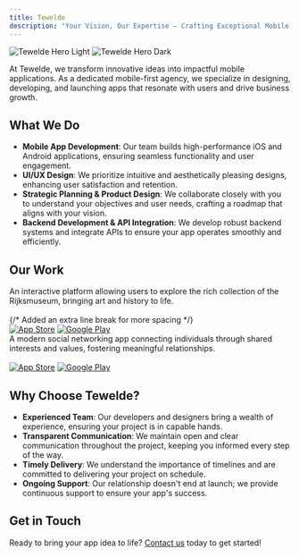 ```yaml
---
title: Tewelde
description: "Your Vision, Our Expertise — Crafting Exceptional Mobile Experiences"
---
```


<img
  className="block dark:hidden"
  src="/images/hero-light.png"
  alt="Tewelde Hero Light"
/>
<img
  className="hidden dark:block"
  src="/images/hero-dark.png"
  alt="Tewelde Hero Dark"
/>

At Tewelde, we transform innovative ideas into impactful mobile applications. As a dedicated mobile-first agency, we specialize in designing, developing, and launching apps that resonate with users and drive business growth.

## What We Do

- **Mobile App Development**: Our team builds high-performance iOS and Android applications, ensuring seamless functionality and user engagement.
- **UI/UX Design**: We prioritize intuitive and aesthetically pleasing designs, enhancing user satisfaction and retention.
- **Strategic Planning & Product Design**: We collaborate closely with you to understand your objectives and user needs, crafting a roadmap that aligns with your vision.
- **Backend Development & API Integration**: We develop robust backend systems and integrate APIs to ensure your app operates smoothly and efficiently.

## Our Work

<CardGroup cols={2}>
  <Card
    title="Rijksmuseum / Heirloom Gallery"
    icon="palette"
  >
    An interactive platform allowing users to explore the rich collection of the Rijksmuseum, bringing art and history to life.
    <br />
    <br /> {/* Added an extra line break for more spacing */}
    <div style={{ display: 'flex', alignItems: 'center' }}>
      <a href="https://apps.apple.com/ca/app/heirloom-gallery/id6504533291" target="_blank" rel="noopener noreferrer" style={{ display: 'inline-block', outline: 'none', textDecoration: 'none', maxWidth: '240px' }}><img src="/images/app-store-blk.svg" alt="App Store" style={{width: '180px', verticalAlign: 'middle', marginRight: '0.25em', pointerEvents: 'none'}} /></a>
      <a href="https://play.google.com/store/apps/details?id=com.tewelde.rijksmuseum&utm_source=github" target="_blank" rel="noopener noreferrer" style={{ display: 'inline-block', outline: 'none', textDecoration: 'none', maxWidth: '240px' }}><img src="/images/play-store.png" alt="Google Play" style={{width: '195px', verticalAlign: 'middle', marginRight: '0.25em', pointerEvents: 'none'}} /></a>
    </div>
  </Card>
  <Card
    title="Qelebeet"
    icon="heart"
  >
    A modern social networking app connecting individuals through shared interests and values, fostering meaningful relationships.
    <br />
    <br />
    <div style={{ display: 'flex', alignItems: 'center' }}>
      <a href="https://testflight.apple.com/join/vqSaPKzt" target="_blank" rel="noopener noreferrer" style={{ display: 'inline-block', outline: 'none', textDecoration: 'none', maxWidth: '240px' }}><img src="/images/app-store-blk.svg" alt="App Store" style={{width: '180px', verticalAlign: 'middle', marginRight: '0.25em', pointerEvents: 'none'}} /></a>
      <a href="https://play.google.com/store/apps/details?id=com.tewelde.qelebeet&hl=en_US" target="_blank" rel="noopener noreferrer" style={{ display: 'inline-block', outline: 'none', textDecoration: 'none', maxWidth: '240px' }}><img src="/images/play-store.png" alt="Google Play" style={{width: '195px', verticalAlign: 'middle', marginRight: '0.25em', pointerEvents: 'none'}} /></a>
    </div>
  </Card>
</CardGroup>

## Why Choose Tewelde?

- **Experienced Team**: Our developers and designers bring a wealth of experience, ensuring your project is in capable hands.
- **Transparent Communication**: We maintain open and clear communication throughout the project, keeping you informed every step of the way.
- **Timely Delivery**: We understand the importance of timelines and are committed to delivering your project on schedule.
- **Ongoing Support**: Our relationship doesn't end at launch; we provide continuous support to ensure your app's success.

## Get in Touch

Ready to bring your app idea to life? <a href="mailto:info@tewelde.org">Contact us</a> today to get started!

